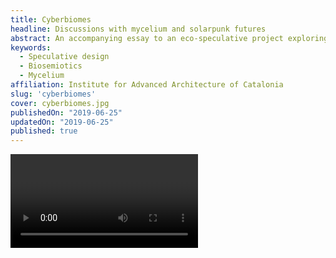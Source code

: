 ```yaml
---
title: Cyberbiomes
headline: Discussions with mycelium and solarpunk futures
abstract: An accompanying essay to an eco-speculative project exploring hybrid spaces for creating synergetic relationships between people, machines and natural systems by using new modes of inter-species interfaces.
keywords:
  - Speculative design
  - Biosemiotics
  - Mycelium
affiliation: Institute for Advanced Architecture of Catalonia
slug: 'cyberbiomes'
cover: cyberbiomes.jpg
publishedOn: "2019-06-25"
updatedOn: "2019-06-25"
published: true
---
```



<Video url="https://vimeo.com/342830019" />


<Quote
  text="The planet is dying because we are satisfied with our limited relationships in which control, denial, and abuse are tolerated. The status quo is that we have these petty relationships with each other, between nations, with ourselves and the natural world. Why should we bother? Because healthy relationships are not an esoteric goal. It is a matter of our very survival and the survival of most of the life upon this earth."
  author="O’Connor (1995)"
  pull={true}
/>

## 1. Introduction

We have lost the primordial connection to our planet. We are bringing ourselves along with countless other species on a brink of extinction. We are in an abusive relationship with the mother Earth which is increasingly showing signs that it will not tolerate our destructive behaviour for much longer.

The unceasing barrage of scientific discoveries and technology have monopolised our perceptual field, making us blind to the ebbs and flows of the natural world that sustain us. To restore the lost connection, we need to completely re-conceptualise how we collectively relate and interact with our planet and the species we share it with.

This essay takes a phenomenological approach that is inherently rooted in the organic basis of our thoughts and our intelligence. It is an approach that has ‘most forcefully called into question the modern assumptions of a single, wholly determinable, objective reality’ in the recent Western philosophical tradition (Abram, 1997, p. 31).

Phenomenology does not attempt to describe the so-called objective reality but rather focuses on perception and our intersubjective experience in relation to other people, living organisms, things and our immediate surroundings. In that sense perception is seen as an ‘attunement or synchronization between my own rhythms and the rhythms of the things themselves, their own tones and textures.’ (Abram, 1997, p. 50)

More specifically, this essay strives to shed light on our perceptions of more-than-human entities, how they changed over the course of history and particularly how a collective shift in these perceptions is a prerequisite for saving ourselves and our planet.

Given the immense scale and depth of the subject matter, this essay focuses only on shifting socio-cultural patterns and attitudes towards the natural world. The necessary economic, political and environmental changes are not addressed in detail but are implied in the overall sentiment of the work presented here.

The first section explores the broader field of biosemiotics and indigenous ways of knowing as a lens for framing a new model for dealing with the ongoing environmental crisis. Then a brief introduction into mycelium as a potent perceptual medium is presented followed by a more speculative section looking into the solarpunk genre and the potential future protocols and human-planet interfaces that connect our being to that of Earth in synergetic and meaningful ways. The essay concludes with the presentation of a speculative artefact and closing remarks and reflections.

<Quote
  text="Western consciousness is by no means the only kind of consciousness there is; it is historically conditioned and geographically limited, and representative of only one part of mankind. This widening of consciousness ought not to proceed at the expense of the other kinds of consciousness."
  author="Jung (2002)"
  pull={true}
/>

## 2. Towards restorative biosemiotics

Biosemiotics is the study of signs, of communication, and of information exchange in terrestrial living organisms that goes beyond the constraints of spoken and written language. From the perspective of ecocritical biosemiotics language is about ‘how beings bring forth their lifeworlds […] in dynamic conjunction with the lifeworlds of other entities.’ (Gagliano, Ryan, & Vieira, 2017, p. xix)

Other related terms include ethnobotany, plant cognition, biocybernetics, biomimetics, or bioacoustics – just a fraction of a long list of loosely-related areas of studies investigating how the non-human organisms communicate among themselves and with each other.

In this essay, the biosemiotics are viewed in a broad sense as an ‘interchange of two languages: the biosemiotics of vegetal life and human signification.’ (Marder, 2017, p. 109). The synthesis presented here illustrates new epistemological approaches and ways of knowing that acknowledge the value of plural ontologies (Boehnert, 2019).

The dominant language systems have grammatically and syntactically deprived other-than-human beings of their animacy. Jung (2002) refers to these linguistic and perceptual limitations as the tyranny of words. We need to learn to navigate the bilingual world between the lexicon of science and what Kimmerer (2017) refers to as the grammar of animacy. Kimmerer (2017, p. 131) gives a poetic example from the language of Potawatomi, a Native American people from the Great Lakes region:

> _When bay is a noun, it is defined by humans, trapped between its shores and contained by the word. But the verb wiikegama—to be a bay—releases the water from bondage and lets it live. “To be a bay” holds the wonder that, for this moment, the living water has decided to shelter itself between these shores, conversing with cedar roots and a flock of baby mergansers. Because it could do otherwise—become a stream or an ocean or a waterfall, and there are verbs for that, too._

A closer look at indigenous cultures and their ancestral ontologies embedded within the natural landscape provides a potent lens for analysing how we might bridge this biosemiotic gap.

### Indigenous meets scientific

We have been conditioned to dismiss ancestral and indigenous ways of knowing as ‘primitive’ and based on imagination, rather than hard scientific truths. But we fail to realise that the modern civilisation is entirely based on myths and stories that we have constructed to make the organisation of large-scale populations easier, effective and arguably more oppressive.

In his first book Sapiens, a recently popularised historian Harari (2015) aptly describes this collective cognitive dissonance:

> _People easily understand that ‘primitives’ cement their social order by believing in ghosts and spirits, and gathering each full moon to dance together around the campfire. What we fail to appreciate is that our modern institutions function on exactly the same basis. Take for example the world of business corporations. Modern businesspeople and lawyers are, in fact, powerful sorcerers. The principal difference between them and tribal shamans is that modern lawyers tell far stranger tales._

A renowned 20th century cultural theorist Joseph Campbell, most known for his work in comparative mythology, argues that ‘our story of the Fall in the Garden sees nature as corrupt; and that myth corrupts the whole world for us’ which in his view results in ‘a totally different civilization and totally different way of living according to whether your myth presents nature as fallen or whether nature is in itself a manifestation of divinity.’ (Campbell & Moyers, 1991, p. 121)

This disconnect from nature is visible in our spiritually deprived Western culture that privileges objectified information and pays little to no attention to spiritual and emotional dimensions of life on Earth. We have much to learn from the indigenous ways of being in which boundaries between animals and the animate landscape are absent.

Robin Wall Kimmerer has written extensively about integrating our scientific ecological knowledge (SEK) with that of traditional ecological knowledge (TEK), which ‘refers to the knowledge, practices, and beliefs about the relationship of living beings to one another and to the physical environment that are held by peoples in relatively nontechnological societies with a direct dependence on local resources’. (Kimmerer, 2011, p. 265)

TEK has been marginalised by the scientific community despite the fact that the United Nations Environment Programme (1998) has recognised it as having equal status with scientific knowledge. Recent cultural trends and an opening up of new frontiers of scientific inquiry suggest that we are slowly recognising perceptual limitations of our dominant ontological structures. Kimmerer (2011) summarizes those limitations as follows:

> _Modern scientific knowledge, with its accompanying world view of humans as being apart from and above the natural world has been extraordinarily successful in furthering human understanding and manipulation of simpler systems. However, neither this world view nor scientific knowledge have been particularly successful when confronted with complex ecological systems. These complex systems vary greatly on spatial and temporal scales rendering the generalizations that positivistic science has come up with of little value in furnishing practical prescriptions for sustainable resource use […]. Science-based societies have tended to overuse and simplify such complex ecological systems, resulting in a whole series of problems of resource exhaustion and environmental degradation._

### Exploring the limits of consciousness

When it comes to a spiritual connection to nature and planet Earth, the psychedelics are the obvious elephant in the room. Unfortunately, the term carries significant conceptual and semantic baggage carried over from the rise of the counterculture in the 1960s and subsequent reactionary handling of the situation that has all but shut down any serious inquiry into the potential of these compounds for purposes of Gaian healing and uncovering the secrets of consciousness.

Our current civilisation associates altered states of consciousness induced by psychedelics primarily with entertainment and hedonistic pursuits. However, humans have been using naturally occurring psycho-active plants and compounds for most of the history of our species in a ritual and highly spiritual context. There is actually not a culture on earth ‘that doesn’t make use of certain plants to change the contents of the mind, whether as a matter of healing, habit, or spiritual practice.’ (Pollan, 2018, p. 13).

Archaeological evidence shows us that virtually all the previous civilisations had a mystical relationship with psychoactive plants to a greater or lesser extent, including the Dionysian mysteries in ancient Greece and Rome. It was with the phasing out of pagan traditions and the rise of organised, mostly monotheistic, religions that use of mind-altering plants has increasingly become taboo in the wider society.

There is little doubt that use of these chemicals to alter the states of perception have significantly contributed to early humans’ keen interest in nature of being and fostered a deeper spiritual connection to the local flora and fauna. Which brings us to the ‘the epitome of all mycocentric speculation’ – the ‘stoned ape’ hypothesis from a cultural theorist and late 20th-century psychedelics evangelist Terence McKenna (Pollan, 2018, p. 115).
McKenna (1996, p. 24) went as far as to suggest that the rapid acceleration in the development of human consciousness and symbolic language was caused by the increased sensory acuity and a sense of wonder induced by ingesting plants containing psychoactive compounds:

> _My contention is that mutation-causing, psychoactive chemical compounds in the early human diet directly influenced the rapid reorganization of the brain’s information-processing capacities. Alkaloids in plants […] could be the chemical factors in the protohuman diet that catalyzed the emergence of human self-reflection. The action of hallucinogens present in many common plants enhanced our information-processing activity, or environmental sensitivity, and thus contributed to the sudden expansion of the human brain size. At a later stage in this same process, hallucinogens acted as catalysts in the development of imagination, fueling the creation of internal stratagems and hopes that may well have synergized the emergence of language and religion._

Because consumption of psilocybin mushrooms by early hominids would not leave any fossil record, McKenna’s hypothesis is not really susceptible to proof or disproof (Pollan, 2018, p. 116). More than a theory of biological evolution, it is a theory of cultural evolution based on a relatively commonsensical assumption that our ancestors have likely experimented and co-evolved with psychoactive plants that grow widely across the entire planet and that have been living on the face of the Earth long before our species even appeared on the scene.

The Western ontological dogma associates consciousness primarily with humans and in rare cases with certain animal classes. From this perspective, the locus of thought and imagination originates in the brain organ. However, there is a growing number of theories, that fall under the philosophical view of panpsychism, suggesting an existence of a proto-consciousness as a ubiquitous property of the universe. The socio-cultural theories of distributed consciousness are gradually being corroborated with findings from quantum-relativistic physics which increasingly lend support to formerly esoteric ideas such as the existence of infinite timeliness and parallel universes.

The resurgence of medical research into psychedelics, recent efforts to decriminalise naturally occurring psychedelic substances in the US (Voytko, 2019) as well as growing cultural acceptance suggest that we starting to explore ‘other modes consciousness that might offer us specific benefits, whether therapeutic, spiritual, or creative.’ (Pollan, 2018, p. 16)

A radically biosemiotic perspective suggests that the primordial vegetal and mycelial organisms contain ancient knowledge that can be accessed through different means, psychedelics being only one of them. Other ancient forms of inducing non-ordinary states of consciousness include meditation, yoga, systemic breath work, rhythmic dance, music, or fasting. Shamans and seers have historically functioned as cultural architects whose role was to be the bonding medium between human and more-than-human worlds.

Traditionally shaman ’acts as an intermediary between the human community and the larger ecological field, ensuring that there is an appropriate flow of nourishment, not just from the landscape to the human inhabitants, but from the human community back to the local earth.’ (Abram, 1997, p. 7)

In our contemporary culture, shamans have been replaced with a techno-utopian breed of mostly Silicon Valley technologist born out of the psychedelics-infused era of early stages of personal computing. (Rushkoff, 2002) This generation of IT visionaries embodied the hacker ethos and shared a vision of open Internet controlled by the people using it. However, after the Dot-com bubble burst at the turn of the millennium, the idealism and utopian inclinations have been replaced with a ruthless economic drive for optimisation and creation of an unprecedented surveillance assemblage fuelled by venture capital and corporate interests.

Silicon Valley has retained its positive attitude towards mind-altering substances, however, the psychedelics are increasingly seen as productivity enhancers and mood boosters, particularly in the form of so-called micro-dosing. It is debatable whether such narrowly focused use diminishes spiritual and biosemiotics potential of these substances, nevertheless it is important to explore the trends and attitudes towards altered states of consciousness in Silicon Valley. After all, they are the people who are designing and building our modern day immersive devices that serve as prosthetics that allow us to transcend time and space – in some sense, it can be argued that our current technology is the most potent psychedelic humanity has ever encountered.

Can we bridge the gap and merge these technologically induced psychedelic states with the ancient lifeworld originating from nature?

### From Anthropocene to Ecocene

Earliest mentions of _Anthropocene_ date to mid-1970s (Steffen, Grinevald, Crutzen, & McNeill, 2011), but it is only since about the time of Paris Agreement in 2016 that the term has gained a more official standing in the public and scientific discourse. In a purely rational sense, the term is an apt designation for our geographical epoch in which human species and their activity are the main driving forces shaping the face of planet Earth today.
However, as a narrative tool, the term Anthropocene conveys elusive doomsdays overtones that evoke the feeling of a self-fulfilling prophecy and inevitability of the collapse of our civilisation through the obliteration of our home planet. We need a different, more constructive and pro-active framing, one that imagines and works towards preferable futures. Boehnert (2019) suggests we instead conceptualise our epoch through a lens of Ecocene that ‘challenges anthropocentric modes of domination that arise from reductive and extractive ontologies.’ (Boehnert, 2019, p. 3).

Ecocene strives towards regenerative design economies centred around ‘ecologically literate perspectives that foreground nature’s regenerative capacities.’ (Boehnert, 2019, p. 3) Rather than extraction and exploitation, it is a philosophy based on a relation of reciprocity and mutual symbiosis. It is a design that ‘mimics the processes of nature to increase diversity, modularity, tightness of feedbacks, increasing redundancy, mutually supportive networks, self-regulation based on information and resource exchange within nested networks, the sharing of abundance.’ (Boehnert, 2019, p. 9)

On a more personal level, we need to revivify the ancient appreciation for the wonders of nature and become more attentive to the perceptual and biosemiotics dimension of the life on planet Earth — we are long overdue for a new environmental ethic as eloquently described by Abram (1997, p. 69):

> It may be that the new “environmental ethic” toward which so many environmental philosophers aspire—an ethic that would lead us to respect and heed not only the lives of our fellow humans but also the life and well-being of the rest of nature—will come into existence not primarily through the logical elucidation of new philosophical principles and legislative strictures, but through a renewed attentiveness to this perceptual dimension that underlies all our logics, through a rejuvenation of our carnal, sensorial empathy with the living land that sustains us.

<Quote
  text="I see the mycelium as the Earth’s natural Internet, a consciousness with which we might be able to communicate. Through cross-species interfacing, we may one day exchange information with these sentient cellular networks. Because these externalized neurological nets sense any impression upon them, from footsteps to falling tree branches, they could relay enormous amounts of data regarding the movements of all organisms through the landscape."
  author="Stamets (2005)"
  pull={true}
/>

## 3. Mycelial link

Mycelium is such a peculiar organism and potentially far-reaching medium of the near-future that it deserves a section of its own. Mycelium defies standard biological categorisation; taxonomically it is considered a kingdom of its own but on a pragmatic level it is a cross-species hybrid. Animals are more closely related to fungi than to any other kingdom. Evolutionary speaking we are descendants of fungi. (Stamets, 2005, p. 2) We are indeed similar on a cellular level, as we both exhale CO2 and inhale O2. Taking to its logical conclusion, we are fungal bodies, we are mushrooms.

Mycelial architecture is remarkably adaptive with only one cell wall thick and its evolutionary strategy is based on direct and intimate contact with every organism it encounters. From this perspective, mycelium can be viewed as a meta-organism of sorts – a highly distributed and intelligent being that symbiotically extends itself by facilitating synergetic connections between itself and other species.

Furthermore, the oldest multicellular organism in the fossil record today is a fungus, making mycelium one of the oldest organisms inhabiting our planet. The largest single living organisms on the planet is also a fungus in Easter Oregon, covering an area over 8.8 km². These ancient beings are great at responding to catastrophes, they evolved to do that after surviving all the mass extinctions and cataclysmic events in the history of our planet. Through a combination of biotechnology and spiritual awakening, we may be able to tap into this ancestral knowledge and respond effectively to our impending planetary catastrophe.

Mycelium infuses a habitat with information-sharing membranes that allow other species to communicate and to exchange valuable information and nutrients through the vast network of mycelial neural nodes. Sometimes referred to as the ‘wood wide web’, mycelium serves as an underlying structural and informational hub for entire ecosystems, allowing plants, trees and microbes to communicate over distances. Its architecture resembles that of our world wide web as well as patterns predicted in string theory.

Fungi can also survive in outer space making them of the chief candidates for the panspermia hypothesis which argues that life on Earth originated from a life-form that arrived at our planet through ‘interstellar protobiological migration’. (Stamets, 2005, p. 9) The mycelial archetype seems to permeate all aspects of life on Earth and potentially outer space as well. It is the ultimate biosemiotic interface that potentially offers answers for many of the most pressing environmental issues facing our planet today. Going back to the stoned ape hypothesis presented earlier, fungi may also help us shed light on the nature of consciousness.

Through the process of remediation, mycelium can transform various toxins into nutrients that can enter back into the circulation – including such compounds as plastic or crude oil. Certain mushrooms have medicinal properties that can benefit both humans and non-humans alike – they can be particularly helpful in curtailing the decreasing populations of bees and other insects that are indispensable for the production of food and overall balance of our biomes.
Mycelium and mycotechnologies can also function as a universal building block in fields of architecture, industrial design, agriculture, energy, manufacturing and virtually any area of both human and more-than-human endeavour.

Thanks to the myco-evangelist and active promoter of fungal ways of knowing Paul Stamets, there is an increasing interest mycelium in the wider mainstream discourse. By opening up these discussions and further disseminating and promoting the mycelial knowledge we may well put our species on the path towards regenerative planetary healing.

<Quote
  text="[I]t is now highly feasible to take care of everybody on Earth at a “higher standard of living than any have ever known.” It no longer has to be you or me. Selfishness is unnecessary and hence-forth unrationalizable as mandated by survival. War is obsolete. [It is a matter of persuading] all humanity to divert high-science technology from weaponry to livingry."
  author="Fuller (1981)"
  pull={true}
/>

## 4. Solarpunk futures

The term _solarpunk_ seems to have first appeared on the blog Republic of the Bees in 2008 (Springett, 2017). However, most sources refer to a Tumblr post from Olivia Louise from 2014 as the moment when online discussions about solarpunk started to pick up steam and create a community (Louise, 2014). A sci-fi writer Alia Gee claims that her husband has come up with the term in the early 2010 (Watson, 2015). It is likely that multiple people have came up with the term independently of each other. Born in small online pockets, it is clear that solarpunk defies any formal definitions or precise categorisation.

Broadly speaking, solarpunk is an eco-futurist movement that draws significantly from the philosophy of social ecology. It is often referred to as a particular type of sci-fi genre but at the moment it is ‘more a political imagining, or a statement of intent than a concrete body of work.’ (Valentine, 2015). Based on personal investigation, solarpunk seems to be primarily an online-based movement born as a response to the structural pessimism portrayed by dystopian cyberpunk imagery. According to Valentine (2015):

> _In the West, we’ve grown so comfortable with consuming that there is a failure to even imagine what our lives might look like in a carbon-neutral society. It’s easier for us to imagine a reset-button; a collapse, a major natural disaster, or great die-offs than a stable transition to sustainability._

Solarpunk has ‘the artistic and literary power to push beyond our cultural doomsday mindspeak and make us believe in the future again.’ (Valentine, 2015). What makes the idea of solarpunk so potent is that it works from our existing technologies based on things we already know are possible. Solarpunk futures envision a world of distributed clean energy, available and benefiting everyone in a society that functions more like an ecology – non-hierarchical, cooperative, diverse, and seeking balance. (Owens, 2016) Its imagery is one of Art Nouveau aesthetics with lush green urban areas fully immersed in symbiotic relationship with the surrounding landscape and the planet as a whole.

> _It’s a world of decentralised and confederated eco-communities, using technology for human-centric and eco-centric ends rather than for accumulating power and profit – mending the metabolic rift between first nature (the natural world) and second nature (human culture) – and where social hierarchies of race, gender, sexuality, and disability are considered horror stories from the past “oil age”._ (Owens, 2018)

Using eco-speculative ideals and organic aesthetics of Solarpunk as a conceptual lens, following are examples of imaginary biosemiotic technologies that are feasible in the 21st century.

#### meta-mycelium

Mycelium as a biosemiotic meta-material that binds all the living organisms into a global information exchange network. Myconeurological sensor for monitoring and responding to environmental data in real-time. Fungi as nano-conductors in mycocomputers that perform computationally intense task via a distributed network spanning the entire planet. Myco-beacons on trees and plants in cities that allow them to communicate and exchange nutrients just like they would in the forest using a sort of hybridised mycelium embedded in our wireless technology. Besides the conscious link, we may be able to physiologically tap directly into the mycelial networks and join on the biome-wide conversations, trade nutrients and packets of information and know-how with other species.

#### biotic smart contracting

Real-time smart contracting with plants and other species in both the local biome and global meta-biome. Plants could use this biotic network to organise collective inter-species action and raise issues they find relevant – i.e. trees in a city could file a petition to sue their local government for not taking necessary precautions to tackle pollution and ensure biodiversity in their local biome. Plants and other non-human species could gain political and economical agency and the network would ensure they are appropriately reimbursed for their contribution to the common good by producing oxygen and harvest.

#### botanical engineering and interfacing

Plants as biotic measuring devices would provide direct access to raw environmental data, as opposed to proxies provided by traditional semiconductors. Plants could be engineered and breed so they produce mechanical parts or provide architectural and logistical infrastructure for cities.

#### cyber botany

Enhancing plants with robotic prosthetics that would allow them to overcome spatiotemporal limitations of their organic bodies and mover around freely in search for nourishment and interactions with other beings.

## 5. The world’s first (mini) cyberbiome

The problems discussed in the previous sections cannot be addressed with a particular technology or design solution. Therefore, I have framed my intervention as a platform for promoting biosemiotic literacy and dissemination of reference materials, resources and projects that are paving the way towards regenerative futures in full symbiosis with the planet Earth – an inter-species school of thought for the 21st century.

The main goal of the project presented here is to foster a perception of non-human living organisms not just as sentient beings but as part a broader field of cosmic proto-consciousness. To that end, I have aimed to develop well-rounded and inspirational artefacts that strive to induce a sense of wonder and curiosity towards natural and more-than-human entities.

The project consisted of two main design actions. First involved designing and building a space for biosemiotic contemplation in a form on an immersive installation accompanied by a selection of floating posters with obscure terms and their definitions. The focal point of the exhibit is an organically shaped platform filled with soil and two plants. Using projection mapping, the installation alters the perception of plant communication by visualising a faux-mycelial network in which particles are floating between the two plants, simulating an information exchange. Once a participant approaches the platform and puts their hands on top of the soil particles start floating between them and the plants; making the participant feel like they have become a part of the mycelial network. The overarching aim of the installation is to generate a sense of intrigue and wonder in participants – enough for them to take their phones out and investigate the presented concepts and ideas further.

The second action consisted of designing and developing an online platform for curating and synthesising resources and references from a variety of fields loosely related to biosemiotics. The intention is to regularly update the site, as well as generate outreach through social media channels. The site aims to be an authoritative repository of biosemiotic fields of inquiry, innovations and artefacts – presenting visitors with a plethora of tools and methods for imagining positive futures in a symbiotic relationship with planet Earth. The website is available at [cyberbiomes.org](https://cyberbiomes.org).

Given the project’s long-term ambitions the naming was important. It needed to be something that is in line with the overall biosemiotic philosophy presented here while appearing somehow seamless, as something that has always existed, a dictionary entry of sorts.

The term _cyberbiomes_ came about spontaneously on the spur-of-the-moment late one night. The idea was to incorporate a cybernetic element into an existing ecological entity that is generalisable and large enough to accommodate every possible species in any geographical area while being respectful of its natural boundaries. The cybernetic aspect of the name eludes to the role technology plays in the creation of new forms of inter-species interfacing. Semantically, the term suggests the primacy of the biome in which technology follows and builds around the natural, rather than the other way around.

I have loosely defined cyberbiomes as:

_hybrid spaces for facilitating synergetic dynamics between people, machines and non-human living organisms through the use of novel modes of inter-species interactions and planetary interfaces_

While I’m not entirely satisfied with this initial definition, it manages to convey the core values and ideals in a relatively succinct, but arguably dense, manner.

Later, I have considered re-naming the project to cybergardens which has a more friendly tone and may appear more accessible to the general public. However, after some thought, I have concluded that gardens are groomed man-made spaces and are also quite limited in the scope and variety of species they allow to co-exist together. I have therefore decided to stick to the more academic-sounding, but conceptually sound variant.

## 6. Reflection

Working on this project has exposed me to many rather obscure concepts and out-of-ordinary ways of knowing that I was not aware off before. I found it to be a valuable experience that gas given me enough research material for a long time to come. Maybe more importantly, it has notably improved my sense of wonder and curiosity towards ecological systems and its vegetal and fungal constitutes.

Initially, I was skeptical of taking a more artistic and speculative approach, but it turned out to be an ideal fit for my project as it allowed me to play with different methods and tools without constraining myself to certain pragmatic outcomes.

Overall, it was a genuinely fulfilling and inspiring experience that has generated enough momentum to keep me working on the platform and the project in the future as well.

## Bibliography

Abram, D. (1997). The Spell of the Sensuous: Perception and Language in a More-Than-Human World. New York: Vintage Books.

Boehnert, J. (2019). Ecocene Design Economies: Three Ecologies of Systems Transitions. The Design Journal, 22(sup1), 1735–1745. https://doi.org/10.1080/14606925.2019.1595005

Campbell, J., & Moyers, B. D. (1991). The Power of Myth (1st Anchor Books ed). New York: Anchor Books.

Fuller, B. R. (1981). Critical Path. New York, N.Y: St. Martin’s Press.

Gagliano, M., Ryan, J., & Vieira, P. I. (Eds.). (2017). The Language of Plants: Science, Philosophy, Literature. Minneapolis: University of Minnesota Press.

Harari, Y. N. (2015). Sapiens: A Brief History of Humankind (1st edition). New York: Harper.

Jung, C. G. (2002). The Earth Has a Soul: The Nature Writings of C.G. Jung. (M. Sabini, Ed.). Berkeley, Calif: North Atlantic Books.

Kimmerer, R. (2011). Restoration and Reciprocity: The Contributions of Traditional Ecological Knowledge. In D. Egan, E. E. Hjerpe, & J. Abrams (Eds.), Human Dimensions of Ecological Restoration (pp. 257–276). Washington, DC: Island Press/Center for Resource Economics. https://doi.org/10.5822/978-1-61091-039-2_18

Kimmerer, R. W. (2017). Learning the Grammar of Animacy. Anthropology of Consciousness, 28(2), 128–134. https://doi.org/10.1111/anoc.12081

Louise, O. (2014). Land of Masks and Jewels. Land of Masks and Jewels. https://missolivialouise.tumblr.com/post/94374063675/heres-a-thing-ive-had-around-in-my-head-for-a.

Marder, M. (2017). To Hear Plants Speak. In M. Gagliano, J. Ryan, & P. I. Vieira (Eds.), The Language of Plants: Science, Philosophy, Literature. Minneapolis: University of Minnesota Press.

McKenna, T. (1996). Food of the gods: The search for the original tree of knowledge : A radical history of plants, drugs and human evolution. New York: Bantam.

O’Connor, T. (1995). Therapy for a Dying Planet. In T. Roszak, M. E. Gomes, & A. D. Kanner (Eds.), Ecopsychology: Restoring the earth, healing the mind (pp. 149–155). Berkeley, California: Counterpoint.

Owens, C. (2016). What is Solarpunk? Solarpunk Anarchist.

Owens, C. (2018). Solarpunk as Anarchist Infrapolitics. Solarpunk Anarchist.

Pollan, M. (2018). How To Change Your Mind: The New Science of Psychedelics.

Rushkoff, D. (2002). Cyberia: Life in the Trenches of Cyberspace. Manchester: Clinamen Press.

Springett, J. (2017). SOLARPUNK : A REFERENCE GUIDE. Solarpunks.

Stamets, P. (2005). Mycelium Running: How Mushrooms Can Help Save the World. Berkeley: Ten Speed Press.

Steffen, W., Grinevald, J., Crutzen, P., & McNeill, J. (2011). The Anthropocene: Conceptual and historical perspectives. Philosophical Transactions of the Royal Society A: Mathematical, Physical and Engineering Sciences, 369(1938), 842–867. https://doi.org/10.1098/rsta.2010.0327

Valentine, B. (2015). Solarpunk wants to save the world. Hopes&Fears. http://www.hopesandfears.com/hopes/city/life/215749-solarpunk.

Voytko, L. (2019). Efforts To Decriminalize Magic Mushrooms Beginning To Sprout Nationally. Forbes. https://www.forbes.com/sites/lisettevoytko/2019/06/14/efforts-to-decriminalize-magic-mushrooms-beginning-to-sprout-nationally/.

Watson, A. (2015). Interview Part 2: Alia Gee on the New Sub-Genre Solarpunk. Carbon Culture.
